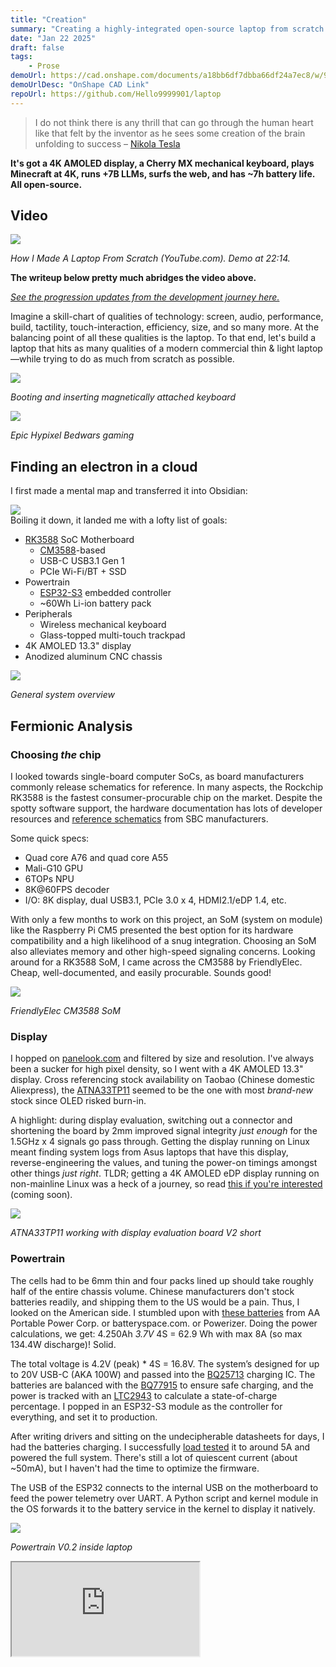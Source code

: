 ```yaml
---
title: "Creation"
summary: "Creating a highly-integrated open-source laptop from scratch. Power in your hands."
date: "Jan 22 2025"
draft: false
tags:
    - Prose
demoUrl: https://cad.onshape.com/documents/a18bb6df7dbba66df24a7ec8/w/967d921e60c207e3b6f5cf7b/e/1f78a9387b17c2d178742295?renderMode=0&uiState=678da20d5bee0d1ad2dd55f1
demoUrlDesc: "OnShape CAD Link"
repoUrl: https://github.com/Hello9999901/laptop
---
```


<script type="module" src="/kicanvas.js"></script>

> I do not think there is any thrill that can go through the human heart like that felt by the inventor as he sees some creation of the brain unfolding to success
– [Nikola Tesla](https://en.wikipedia.org/wiki/Nikola_Tesla)

**It's got a 4K AMOLED display, a Cherry MX mechanical keyboard, plays Minecraft at 4K, runs +7B LLMs, surfs the web, and has ~7h battery life. All open-source.**

## Video

<div class="hover:cursor-pointer">
  <a href="https://youtu.be/fks3PBodyiE" target="_blank">
    <img src="/img/thumbnail.jpg"/>
  </a>
</div>

*How I Made A Laptop From Scratch (YouTube.com). Demo at 22:14.*

**The writeup below pretty much abridges the video above.**

*[See the progression updates from the development journey here.](/progress)*

Imagine a skill-chart of qualities of technology: screen, audio, performance, build, tactility, touch-interaction, efficiency, size, and so many more. At the balancing point of all these qualities is the laptop. To that end, let's build a laptop that hits as many qualities of a modern commercial thin & light laptop—while trying to do as much from scratch as possible.


<img src="/img/photo.jpg"/>

*Booting and inserting magnetically attached keyboard*

<img src="/img/minecraft.jpg"/>

*Epic Hypixel Bedwars gaming*

## Finding an electron in a cloud

I first made a mental map and transferred it into Obsidian:
<div class="invert dark:invert-0">
  <img src="/img/map.png"/>
</div>
Boiling it down, it landed me with a lofty list of goals:

- [RK3588](https://www.rock-chips.com/uploads/pdf/2022.8.26/192/RK3588%20Brief%20Datasheet.pdf) SoC Motherboard
  - [CM3588](https://wiki.friendlyelec.com/wiki/index.php/CM3588)-based
  - USB-C USB3.1 Gen 1
  - PCIe Wi-Fi/BT + SSD
- Powertrain
  - [ESP32-S3](https://www.espressif.com/sites/default/files/documentation/esp32-s3-mini-1_mini-1u_datasheet_en.pdf) embedded controller
  - ~60Wh Li-ion battery pack
- Peripherals
  - Wireless mechanical keyboard
  - Glass-topped multi-touch trackpad
- 4K AMOLED 13.3" display
- Anodized aluminum CNC chassis

<div class="invert dark:invert-0">
  <img src="/img/general.jpg"/>
</div>

*General system overview*

## Fermionic Analysis

### Choosing *the* chip

I looked towards single-board computer SoCs, as board manufacturers commonly release schematics for reference. In many aspects, the Rockchip RK3588 is the fastest consumer-procurable chip on the market. Despite the spotty software support, the hardware documentation has lots of developer resources and [reference schematics](https://wiki.friendlyelec.com/wiki/images/1/15/CM3588_NAS_SDK_2309_SCH.PDF) from SBC manufacturers.

Some quick specs:

- Quad core A76 and quad core A55
- Mali-G10 GPU
- 6TOPs NPU
- 8K@60FPS decoder
- I/O: 8K display, dual USB3.1, PCIe 3.0 x 4, HDMI2.1/eDP 1.4, etc.

With only a few months to work on this project, an SoM (system on module) like the Raspberry Pi CM5 presented the best option for its hardware compatibility and a high likelihood of a snug integration. Choosing an SoM also alleviates memory and other high-speed signaling concerns. Looking around for a RK3588 SoM, I came across the CM3588 by FriendlyElec. Cheap, well-documented, and easily procurable. Sounds good!

<img src="/img/cm3588.jpg"/>

*FriendlyElec CM3588 SoM*

### Display

I hopped on [panelook.com](https://www.panelook.com) and filtered by size and resolution. I've always been a sucker for high pixel density, so I went with a 4K AMOLED 13.3" display. Cross referencing stock availability on Taobao (Chinese domestic Aliexpress), the [ATNA33TP11](https://www.panelook.com/ATNA33TP11_Samsung_13.3_OLED_parameter_59424.html) seemed to be the one with most *brand-new* stock since OLED risked burn-in.

A highlight: during display evaluation, switching out a connector and shortening the board by 2mm improved signal integrity *just enough* for the 1.5GHz x 4 signals go pass through. Getting the display running on Linux meant finding system logs from Asus laptops that have this display, reverse-engineering the values, and tuning the power-on timings amongst other things *just right*. TLDR; getting a 4K AMOLED eDP display running on non-mainline Linux was a heck of a journey, so read [this if you're interested]() (coming soon).

<img src="/img/screen.jpg"/>

*ATNA33TP11 working with display evaluation board V2 short*

### Powertrain

The cells had to be 6mm thin and four packs lined up should take roughly half of the entire chassis volume. Chinese manufacturers don't stock batteries readily, and shipping them to the US would be a pain. Thus, I looked on the American side. I stumbled upon with [these batteries](https://www.batteryspace.com/polymerli-ionmodule37v4250mah157wh85arate-prewiredwithpcbpl5467100.aspx) from AA Portable Power Corp. or batteryspace.com. or Powerizer. Doing the power calculations, we get: 4.250Ah *3.7V* 4S = 62.9 Wh with max 8A (so max 134.4W discharge)! Solid.

The total voltage is 4.2V (peak) * 4S = 16.8V. The system’s designed for up to 20V USB-C (AKA 100W) and passed into the [BQ25713](https://www.ti.com/product/BQ25713) charging IC. The batteries are balanced with the [BQ77915](https://www.ti.com/product/BQ77915) to ensure safe charging, and the power is tracked with an [LTC2943](https://www.analog.com/en/products/ltc2943.html) to calculate a state-of-charge percentage. I popped in an ESP32-S3 module as the controller for everything, and set it to production.

After writing drivers and sitting on the undecipherable datasheets for days, I had the batteries charging. I successfully [load tested](https://a.co/d/3b8R9mN) it to around 5A and powered the full system. There's still a lot of quiescent current (about ~50mA), but I haven't had the time to optimize the firmware.

The USB of the ESP32 connects to the internal USB on the motherboard to feed the power telemetry over UART. A Python script and kernel module in the OS forwards it to the battery service in the kernel to display it natively.

<img src="/img/powertrain.jpg"/>

*Powertrain V0.2 inside laptop*

<iframe
  src="https://kicanvas.org/?github=https%3A%2F%2Fgithub.com%2FHello9999901%2Flaptop%2Ftree%2Fmain%2Fpower"
  style={{ width: '100%', height: '500px', border: 'none' }}
  title="KiCanvas Powertrain"
/>
In settings, tick "Align controls with KiCad" for mouse pan/zoom/scroll

[Powertrain V0.2 KiCanvas Full Link](https://kicanvas.org/?github=https%3A%2F%2Fgithub.com%2FHello9999901%2Flaptop%2Ftree%2Fmain%2Fpower)

### Mainboard

With those decisions made up, I aimed for <90mm motherboard width based on a prelim CAD from the batteries and display dimensions.

On the physical I/O side, I settled on dual USB3.1 Type-C ports, a USB2.0 Type-A port, a headphone jack, and a microSD card slot. Internally, the M.2 E-key connects to an [RTL8852BE](https://a.co/d/4lJDnwX) WiFi 6 (802.11ax) + BT5.2 wireless card and the M.2 M-key accommodates up to an 2242-sized NVMe SSD. A full size NVMe SSD can fit with some modifications of the chassis too.

Tangent over, this leaves me with around ~90mm of board height. Implementing all the features on the final mainboard would stretch this writeup too long, so read [this if you're interested]() (coming soon).

<iframe
  src="https://kicanvas.org/?github=https%3A%2F%2Fgithub.com%2FHello9999901%2Flaptop%2Ftree%2Fmain%2Fmotherboard"
  style={{ width: '100%', height: '500px', border: 'none' }}
  title="KiCanvas Motherboard"
/>
In settings, tick "Align controls with KiCad" for mouse pan/zoom/scroll

[Motherboard V1.0 KiCanvas Full Link](https://kicanvas.org/?github=https%3A%2F%2Fgithub.com%2FHello9999901%2Flaptop%2Ftree%2Fmain%2Fmotherboard)

<img src="/img/mainboard.jpg"/>

*Mainboard B-roll shot*

<div class="invert dark:invert-0">
  <img src="/img/hardware.jpg"/>
</div>

*Detailed hardware overview*

### Operating on a System

[Joshua Riek's ubuntu-rockchip](https://github.com/Joshua-Riek/ubuntu-rockchip) kernel/distro combined an out-of-the-box experience with lots of optimizations. Using Armbian's kernel (I believe it's still off Rockchip's kernel) meant that it offered nearly all the features of the RK3588 on a developer-ready kernel configuration.

Since nearly all the work I needed to do was abstracted in the DeviceTree (DTS) hardware configuration language implemented with U-boot, the bootloader, I took advantage of their system-agnostic nature to speed up my trial-and-error process having never done any Linux work.

Instead of developing and compiling code on the RK3588 itself, I used my daily driver MacBook and Visual Studio Code. Once I made a change in the DTS, I'd use Orbstack (virtualization software) running Ubuntu 24.04 (shared filesystem and kernel with macOS) and compile the DeviceTree there.

```txt
DTSI, DTS, and DTS Overlay Files (some for SoC, some for other ICs, etc.) -> dtcpp binary (preprocessing & linking various DeviceTree definitions) -> dtc binary (DeviceTree compilation) -> anyon_e.dtb (compiled DeviceTree binary!)
```

Pointing U-Boot to a custom compiled DTB (devicetree binary), I `scp`'ed the compiled `anyon_e.dtb` to the OS. A `u-boot-update` regenerates the bootloader configurations, and a reboot updates the changes.



That's how I did the hardware bringup—display configurations, PCIe, USB, and other low-level system tweaks. The rest is just a standard install of Ubuntu 24.04 LTS with Linux Kernel 6.1.

<img src="/img/working.jpg"/>

*Testing batteries and writing DTS*

<div class="invert dark:invert-0">
  <img src="/img/software.jpg"/>
</div>

*In-depth software overview*

### Peripherals

Imagine being able to just pull out your laptop's keyboard and use it as just another wireless keyboard for literally anything! Just me? Maybe.

Being a mechanical keyboard addict with quite a few [ZMK keyboards](https://zmk.dev) designed, I chose the [Cherry MX ULP mechanical switches](https://github.com/pashutk/Cherry_MX_ULP) for the best feel. Of course, a battery and fully mechanical switches add *a lot* of height. I used a 1mm thin [200mAh battery](https://www.powerstream.com/thin-lithium-ion.htm) and a custom battery protection board that sticks up between two rows of keys to cut down on ~1.6mm (PCB height). The nRF52840 SoC running ZMK Firmware is right underneath the spacebar. A sandwich of PLA and 6061 aluminum from Fabworks crammed everything under ~7mm.

Since the keycaps aren't easily procurable, I got a [0.15mm nozzle](https://www.printedsolid.com/products/e3d-revo-nozzles?srsltid=AfmBOopKMJDs7gFpzrJg3kHQ-aJLDFTjeFO0ZJAYf1hADzy5iurNlkLB) for my Bambu Lab X1C and printed them with PLA. It got me down a rabbit hole of tungsten nozzles, and I got quoted ~$400 for 20x 0.15mm nozzles. I've been thinking of trying that out too. But alas, printing out all the keycaps and assembling for the last time, the keyboard was done.

Moving on to the trackpad, it was quite quick. I knew from the start that I wanted a good trackpad, so making my own with zero capacitive tracking experience is a no-go. Searching online, I came across the Azoteq [PXM0057-401](https://www.mouser.com/ProductDetail/Azoteq/PXM0057-401-S?qs=t7xnP681wgVkp9ZZYy6TPA%3D%3D) evaluation module on Mouser. It had it all—glass surface, multi-touch, and worked over USB. And, it was only 35 bucks or so. However, the trackpad has ceased production without many alternatives.

With the keyboard and trackpad working, it was time to put on the finishing touches.

<iframe
  src="https://kicanvas.org/?github=https%3A%2F%2Fgithub.com%2FHello9999901%2Flaptop%2Ftree%2Fmain%2Fkeyboard"
  style={{ width: '100%', height: '500px', border: 'none' }}
  title="KiCanvas Keyboard"
/>
In settings, tick "Align controls with KiCad" for mouse pan/zoom/scroll

[Keyboard V1.0 KiCanvas Full Link](https://kicanvas.org/?github=https%3A%2F%2Fgithub.com%2FHello9999901%2Flaptop%2Ftree%2Fmain%2Fkeyboard)

<img src="/img/peripherals.jpg"/>

*Counterclockwise from top left: keyboard side profile, typing on keyboard, trackpad, 1mm battery on back, nRF52840 SoC area

<div class="invert dark:invert-0">
  <img src="/img/wireframe_exploded.jpg"/>
</div>

*OnShape wireframe exploded view*

### Mechanical

Roughly the same time I began the system design, I sent a few CNC aluminum blocks off to JLC for evaluation with different anodization finishes. The dark gray anodization felt "best", but I preferred the look of the matte black, so I settled on that.
Using PTC OnShape, I (attempted) CAD'ed a robust and minimalistic look and a blend of my two favorite laptop lineup designs, the Razer Blade and the MacBook Pro. Because of the removable keyboard, the bottom has no screws. Instead, the palm rest screws into the bottom chassis. [CAD Link here.](https://cad.onshape.com/documents/a18bb6df7dbba66df24a7ec8/w/967d921e60c207e3b6f5cf7b/e/1f78a9387b17c2d178742295?renderMode=0&uiState=678da20d5bee0d1ad2dd55f1)

The hardest part about the chassis was the hinge. I used [Framework’s 13.3" hinge](https://frame.work/products/display-hinge-kit?v=FRANFB0001) because it has a 3D model. I constrained it in OnShape so I can see the exact closing angles.

The chassis layout is fairly simple: batteries on the bottom, the power board on the right, motherboard on the left, and the hinge mechanism on top. Oh, and a transparent PETG FDM printed power button that lights up on a custom PCB. To balance out the asymmetric hinge (caused by the mainboard being too wide), a little [carbon fiber rod](https://www.mcmaster.com/2153T11/) lines up on the left side too.

<img src="/img/chassis_empty.jpg"/>

*Chassis test fitting*

It was a battle to get the screen assembly to not hit anything while also covering
Although I started considering thermals way in advance, hence the gap here for the heatpipe to go through, I still had difficulty fitting everything in. The distance between the bottom of the keyboard and the top of the heatsink is less than a half a millimeter. The cooling system is really constrained because I don’t have the resources to make a custom heatpipe and fin solution. So, I made a full copper CNC heatsink (from JLCCNC) and a heatpipe connected to a fan. It's all connected with [PTM7950](https://www.lttstore.com/products/ptm7950-phase-change-thermal-pad).

I also added [these](https://puiaudio.com/product/speakers-and-receivers/as04004mo-sp40) PUI audio speakers on either side. The audio from the CM3588's DAC didn't work and I ran out of debugging time, so I made a USB to audio converter board separately and shot it through an Class-D amplifier. I would’ve also made the amp, but I ran out of time.

As I reached final assembly, I used a mix of JLC’s selective laser sintering (SLS) of nylon powder and FDM printed PA6-CF for smaller structural parts. Putting it all together with the matte black CNC aluminum chassis, I finally had my laptop.

<img src="/img/inside.jpg"/>

*Inside full laptop assembly*

## Reflection

The hardest class I've taken so far was quantum mechanics in my junior spring term. A few months before spending hours solving time-independent and dependent Schrödinger equations, I was on the squash bus (the sport, not the vegetable). My friend suggested I make a laptop for my senior project—and that was all.
I came up with the name anyon_e in June, after I finished the quantum course.

Making this laptop was hard. Mentally pressured with a deadline, and a constant inter-disciplinary challenge across electrical, software, and mechanical systems. Summing up everything I've ever done. It took up most of my mind from May until now.

Inspired by open-source projects like [ZMK](https://zmk.dev), [KiCAD](https://www.kicad.org), [Blender](https://www.blender.org), and countless [OSHW](https://certification.oshwa.org/basics.html) projects, I want to do my own little part. To put power in people's hands in creation, innovation, imagination, or whatever else. To attempt the impossible.

<img src="/img/conclusion.jpg"/>

Sincerely,\
*Byran*
